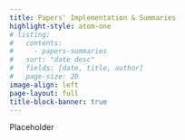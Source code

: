 ```yaml
---
title: Papers' Implementation & Summaries
highlight-style: atom-one
# listing:
#   contents:
#     - papers-summaries
#   sort: "date desc"
#   fields: [date, title, author]
#   page-size: 20
image-align: left
page-layout: full
title-block-banner: true
---
```


Placeholder
